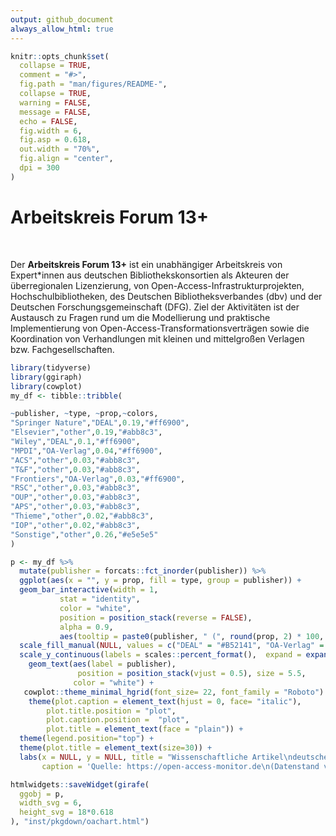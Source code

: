 ```yaml
---
output: github_document
always_allow_html: true
---
```


<!-- README.md is generated from README.Rmd. Please edit that file -->

```r
knitr::opts_chunk$set(
  collapse = TRUE,
  comment = "#>",
  fig.path = "man/figures/README-",
  collapse = TRUE,
  warning = FALSE,
  message = FALSE,
  echo = FALSE,
  fig.width = 6,
  fig.asp = 0.618,
  out.width = "70%",
  fig.align = "center",
  dpi = 300
)
```

<h1>Arbeitskreis Forum 13+</h1>

<div style="margin-top: 50px;">


Der **Arbeitskreis Forum 13+** ist ein unabhängiger Arbeitskreis von Expert*innen aus deutschen Bibliothekskonsortien als Akteuren der überregionalen Lizenzierung, von Open-Access-Infrastrukturprojekten, Hochschulbibliotheken, des Deutschen Bibliotheksverbandes (dbv) und der Deutschen Forschungsgemeinschaft (DFG).
Ziel der Aktivitäten ist der Austausch zu Fragen rund um die Modellierung und praktische Implementierung von Open-Access-Transformationsverträgen sowie die Koordination von Verhandlungen mit kleinen und mittelgroßen Verlagen bzw. Fachgesellschaften.


```r
library(tidyverse)
library(ggiraph)
library(cowplot)
my_df <- tibble::tribble(

~publisher, ~type, ~prop,~colors,
"Springer Nature","DEAL",0.19,"#ff6900",
"Elsevier","other",0.19,"#abb8c3",
"Wiley","DEAL",0.1,"#ff6900",
"MPDI","OA-Verlag",0.04,"#ff6900",
"ACS","other",0.03,"#abb8c3",
"T&F","other",0.03,"#abb8c3",
"Frontiers","OA-Verlag",0.03,"#ff6900",
"RSC","other",0.03,"#abb8c3",
"OUP","other",0.03,"#abb8c3",
"APS","other",0.03,"#abb8c3",
"Thieme","other",0.02,"#abb8c3",
"IOP","other",0.02,"#abb8c3",
"Sonstige","other",0.26,"#e5e5e5"
)

p <- my_df %>%
  mutate(publisher = forcats::fct_inorder(publisher)) %>%
  ggplot(aes(x = "", y = prop, fill = type, group = publisher)) +
  geom_bar_interactive(width = 1,
           stat = "identity",
           color = "white",
           position = position_stack(reverse = FALSE),
           alpha = 0.9,
           aes(tooltip = paste0(publisher, " (", round(prop, 2) * 100, "%)"))) +
  scale_fill_manual(NULL, values = c("DEAL" = "#B52141", "OA-Verlag" = "#0093c7", "other" = "grey60"), breaks= c("DEAL", "OA-Verlag")) +
  scale_y_continuous(labels = scales::percent_format(),  expand = expansion(mult = c(0, 0.05))) +
    geom_text(aes(label = publisher), 
               position = position_stack(vjust = 0.5), size = 5.5,
              color = "white") +
   cowplot::theme_minimal_hgrid(font_size= 22, font_family = "Roboto") +
    theme(plot.caption = element_text(hjust = 0, face= "italic"),
        plot.title.position = "plot", 
        plot.caption.position =  "plot",
        plot.title = element_text(face = "plain")) +
  theme(legend.position="top") +
  theme(plot.title = element_text(size=30)) +
  labs(x = NULL, y = NULL, title = "Wissenschaftliche Artikel\ndeutscher Einrichtungen\n2018-20",
       caption = 'Quelle: https://open-access-monitor.de\n(Datenstand vom 26.01.2022)')

htmlwidgets::saveWidget(girafe(
  ggobj = p,
  width_svg = 6,
  height_svg = 18*0.618
), "inst/pkgdown/oachart.html")
```

</div>


